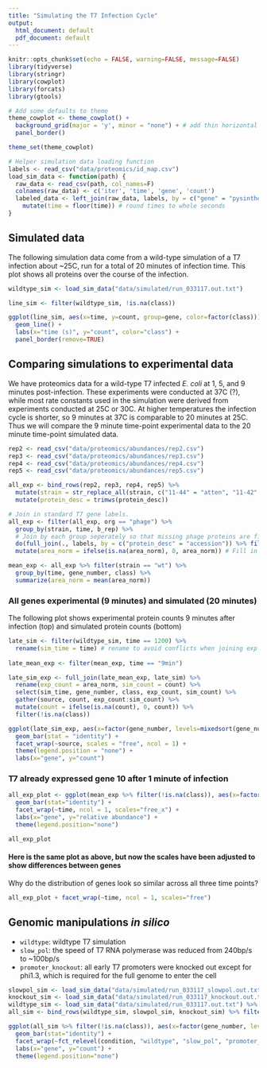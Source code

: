 ```yaml
---
title: "Simulating the T7 Infection Cycle"
output:
  html_document: default
  pdf_document: default
---
```


```r
knitr::opts_chunk$set(echo = FALSE, warning=FALSE, message=FALSE)
library(tidyverse)
library(stringr)
library(cowplot)
library(forcats)
library(gtools)

# Add some defaults to theme
theme_cowplot <- theme_cowplot() + 
  background_grid(major = 'y', minor = "none") + # add thin horizontal lines 
  panel_border()

theme_set(theme_cowplot)

# Helper simulation data loading function
labels <- read_csv("data/proteomics/id_map.csv")
load_sim_data <- function(path) {
  raw_data <- read_csv(path, col_names=F) 
  colnames(raw_data) <- c('iter', 'time', 'gene', 'count')
  labeled_data <- left_join(raw_data, labels, by = c("gene" = "pysinthe")) %>% 
    mutate(time = floor(time)) # round times to whole seconds
}
```

## Simulated data

The following simulation data come from a wild-type simulation of a T7 infection about ~25C, run for a total of 20 minutes of infection time. This plot shows all proteins over the course of the infection.

```r

wildtype_sim <- load_sim_data("data/simulated/run_033117.out.txt")

```

```r

line_sim <- filter(wildtype_sim, !is.na(class))

ggplot(line_sim, aes(x=time, y=count, group=gene, color=factor(class))) +
  geom_line() +
  labs(x="time (s)", y="count", color="class") +
  panel_border(remove=TRUE)
```

## Comparing simulations to experimental data

We have proteomics data for a wild-type T7 infected _E. coli_ at 1, 5, and 9 minutes post-infection. These experiments were conducted at 37C (?), while most rate constants used in the simulation were derived from experiments conducted at 25C or 30C. At higher temperatures the infection cycle is shorter, so 9 minutes at 37C is comparable to 20 minutes at 25C. Thus we will compare the 9 minute time-point experimental data to the 20 minute time-point simulated data.

```r
rep2 <- read_csv("data/proteomics/abundances/rep2.csv")
rep3 <- read_csv("data/proteomics/abundances/rep3.csv")
rep4 <- read_csv("data/proteomics/abundances/rep4.csv")
rep5 <- read_csv("data/proteomics/abundances/rep5.csv")

all_exp <- bind_rows(rep2, rep3, rep4, rep5) %>%
  mutate(strain = str_replace_all(strain, c("11-44" = "atten", "11-42" = "evol", "11-46" = "wt"))) %>%
  mutate(protein_desc = trimws(protein_desc))

# Join in standard T7 gene labels.
all_exp <- filter(all_exp, org == "phage") %>% 
  group_by(strain, time, b_rep) %>%
  # Join by each group seperately so that missing phage proteins are filled in with NAs
  do(full_join(., labels, by = c("protein_desc" = "accession")) %>% fill(strain, time, b_rep)) %>%
  mutate(area_norm = ifelse(is.na(area_norm), 0, area_norm)) # Fill in missing proteins (NAs) with 0

mean_exp <- all_exp %>% filter(strain == "wt") %>%
  group_by(time, gene_number, class) %>% 
  summarize(area_norm = mean(area_norm))
```

### All genes experimental (9 minutes) and simulated (20 minutes)

The following plot shows experimental protein counts 9 minutes after infection (top) and simulated protein counts (bottom)

```r
late_sim <- filter(wildtype_sim, time == 1200) %>% 
  rename(sim_time = time) # rename to avoid conflicts when joining exp data
  
late_mean_exp <- filter(mean_exp, time == "9min")

late_sim_exp <- full_join(late_mean_exp, late_sim) %>% 
  rename(exp_count = area_norm, sim_count = count) %>%
  select(sim_time, gene_number, class, exp_count, sim_count) %>%
  gather(source, count, exp_count:sim_count) %>%
  mutate(count = ifelse(is.na(count), 0, count)) %>%
  filter(!is.na(class))

ggplot(late_sim_exp, aes(x=factor(gene_number, levels=mixedsort(gene_number)), y=count, fill=factor(class))) +
  geom_bar(stat = "identity") +
  facet_wrap(~source, scales = "free", ncol = 1) +
  theme(legend.position = "none") +
  labs(x="gene", y="count")

```

### T7 already expressed gene 10 after 1 minute of infection

```r

all_exp_plot <- ggplot(mean_exp %>% filter(!is.na(class)), aes(x=factor(gene_number, levels=mixedsort(gene_number)), y=area_norm, fill=factor(class))) +
  geom_bar(stat="identity") +
  facet_wrap(~time, ncol = 1, scales="free_x") +
  labs(x="gene", y="relative abundance") +
  theme(legend.position="none")

all_exp_plot
```

#### Here is the same plot as above, but now the scales have been adjusted to show differences between genes

Why do the distribution of genes look so similar across all three time points?

```r

all_exp_plot + facet_wrap(~time, ncol = 1, scales="free")

```

## Genomic manipulations _in silico_

- `wildtype`: wildtype T7 simulation
- `slow_pol`: the speed of T7 RNA polymerase was reduced from 240bp/s to ~100bp/s
- `promoter_knockout`: all early T7 promoters were knocked out except for phi1.3, which is required for the full genome to enter the cell

```r

slowpol_sim <- load_sim_data("data/simulated/run_033117_slowpol.out.txt") %>% mutate(condition="slow_pol")
knockout_sim <- load_sim_data("data/simulated/run_033117_knockout.out.txt") %>% mutate(condition="promoter_knockout")
wildtype_sim <- load_sim_data("data/simulated/run_033117.out.txt") %>% mutate(condition="wildtype")
all_sim <- bind_rows(wildtype_sim, slowpol_sim, knockout_sim) %>% filter(time == 1200)

ggplot(all_sim %>% filter(!is.na(class)), aes(x=factor(gene_number, levels=mixedsort(gene_number)), y=count, fill=factor(class))) +
  geom_bar(stat="identity") +
  facet_wrap(~fct_relevel(condition, "wildtype", "slow_pol", "promoter_knockout"), ncol = 1, scales="free_x") +
  labs(x="gene", y="count") +
  theme(legend.position="none")

```